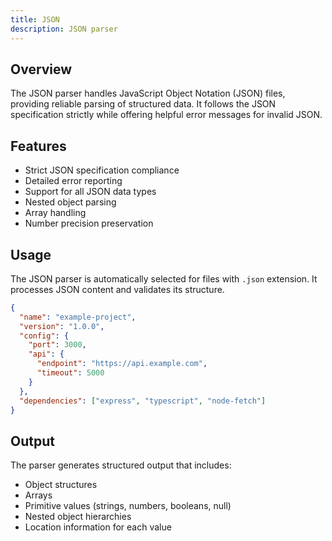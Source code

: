```yaml
---
title: JSON
description: JSON parser
---
```


## Overview

The JSON parser handles JavaScript Object Notation (JSON) files, providing reliable parsing of structured data. It follows the JSON specification strictly while offering helpful error messages for invalid JSON.

## Features

- Strict JSON specification compliance
- Detailed error reporting
- Support for all JSON data types
- Nested object parsing
- Array handling
- Number precision preservation

## Usage

The JSON parser is automatically selected for files with `.json` extension. It processes JSON content and validates its structure.

```json
{
  "name": "example-project",
  "version": "1.0.0",
  "config": {
    "port": 3000,
    "api": {
      "endpoint": "https://api.example.com",
      "timeout": 5000
    }
  },
  "dependencies": ["express", "typescript", "node-fetch"]
}
```

## Output

The parser generates structured output that includes:

- Object structures
- Arrays
- Primitive values (strings, numbers, booleans, null)
- Nested object hierarchies
- Location information for each value
